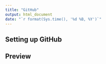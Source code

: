 ```yaml
---
title: "GitHub"
output: html_document
date: "`r format(Sys.time(), '%d %B, %Y')`"
---
```


## Setting up GitHub

## Preview